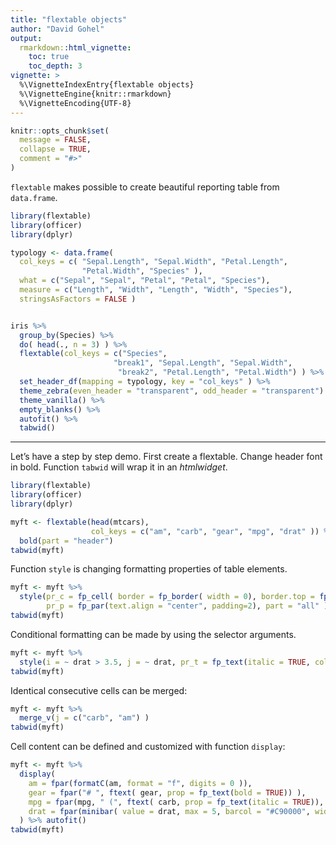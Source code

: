 ```yaml
---
title: "flextable objects"
author: "David Gohel"
output: 
  rmarkdown::html_vignette:
    toc: true 
    toc_depth: 3
vignette: >
  %\VignetteIndexEntry{flextable objects}
  %\VignetteEngine{knitr::rmarkdown}
  %\VignetteEncoding{UTF-8}
---
```



```r
knitr::opts_chunk$set(
  message = FALSE,
  collapse = TRUE,
  comment = "#>"
)
```

`flextable` makes possible to create beautiful reporting table from `data.frame`. 

```r
library(flextable)
library(officer)
library(dplyr)

typology <- data.frame(
  col_keys = c( "Sepal.Length", "Sepal.Width", "Petal.Length",
                "Petal.Width", "Species" ),
  what = c("Sepal", "Sepal", "Petal", "Petal", "Species"),
  measure = c("Length", "Width", "Length", "Width", "Species"),
  stringsAsFactors = FALSE )


iris %>% 
  group_by(Species) %>% 
  do( head(., n = 3) ) %>% 
  flextable(col_keys = c("Species", 
                       "break1", "Sepal.Length", "Sepal.Width", 
                        "break2", "Petal.Length", "Petal.Width") ) %>% 
  set_header_df(mapping = typology, key = "col_keys" ) %>% 
  theme_zebra(even_header = "transparent", odd_header = "transparent") %>% 
  theme_vanilla() %>% 
  empty_blanks() %>% 
  autofit() %>% 
  tabwid()
```

---

Let's have a step by step demo. First create a flextable. Change header font in bold. Function `tabwid` will wrap it in an *htmlwidget*.

```r
library(flextable)
library(officer)
library(dplyr)

myft <- flextable(head(mtcars), 
                  col_keys = c("am", "carb", "gear", "mpg", "drat" )) %>% 
  bold(part = "header")
tabwid(myft)
```


Function `style` is changing formatting properties of table elements. 

```r
myft <- myft %>% 
  style(pr_c = fp_cell( border = fp_border( width = 0), border.top = fp_border()), 
        pr_p = fp_par(text.align = "center", padding=2), part = "all" )
tabwid(myft)
```

Conditional formatting can be made by using the selector arguments.

```r
myft <- myft %>% 
  style(i = ~ drat > 3.5, j = ~ drat, pr_t = fp_text(italic = TRUE, color="#44A530") )
tabwid(myft)
```

Identical consecutive cells can be merged:

```r

myft <- myft %>%
  merge_v(j = c("carb", "am") )
tabwid(myft)
```


Cell content can be defined and customized with function `display`:

```r
myft <- myft %>%
  display(
    am = fpar(formatC(am, format = "f", digits = 0 )),
    gear = fpar("# ", ftext( gear, prop = fp_text(bold = TRUE)) ),
    mpg = fpar(mpg, " (", ftext( carb, prop = fp_text(italic = TRUE)), ")." ), 
    drat = fpar(minibar( value = drat, max = 5, barcol = "#C90000", width = 1, height = .15) )
  ) %>% autofit()
tabwid(myft)
```


